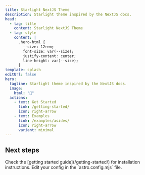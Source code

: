 ```yaml
---
title: Starlight NextJS Theme
description: Starlight theme inspired by the NextJS docs.
head:
  - tag: title
    content: Starlight NextJS Theme
  - tag: style
    content: |
      .hero-html {
        --size: 12rem;
        font-size: var(--size);
        justify-content: center;
        line-height: var(--size);
      }
template: splash
editUrl: false
hero:
  tagline: Starlight theme inspired by the NextJS docs.
  image:
    html: "🎱"
  actions:
    - text: Get Started
      link: /getting-started/
      icon: right-arrow
    - text: Examples
      link: /examples/asides/
      icon: right-arrow
      variant: minimal
---
```



## Next steps

<CardGrid stagger>
  <Card title="Install the plugin" icon="puzzle">
    Check the [getting started guide](/getting-started/) for installation instructions.
  </Card>
  <Card title="Configure the plugin" icon="setting">
    Edit your config in the `astro.config.mjs` file.
  </Card>
</CardGrid>
